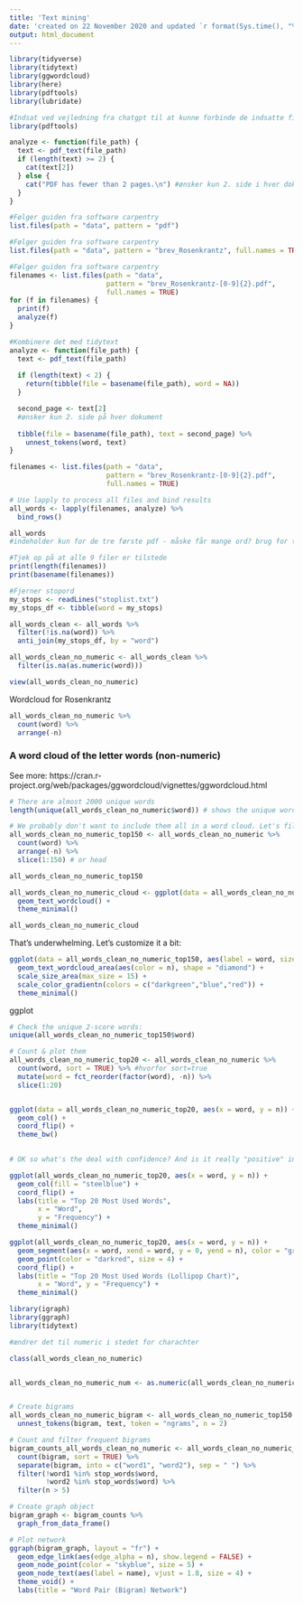 ---
title: 'Text mining'
date: 'created on 22 November 2020 and updated `r format(Sys.time(), "%d %B, %Y")`'
output: html_document
---
```{r}
library(tidyverse)
library(tidytext)
library(ggwordcloud)
library(here)
library(pdftools)
library(lubridate)
```


```{r}

#Indsat ved vejledning fra chatgpt til at kunne forbinde de indsatte filer til at kunne anvende funktionen "analyze()"
library(pdftools)

analyze <- function(file_path) {
  text <- pdf_text(file_path)
  if (length(text) >= 2) {
    cat(text[2])
  } else {
    cat("PDF has fewer than 2 pages.\n") #ønsker kun 2. side i hver dokument
  }
}
```



```{r}
#Følger guiden fra software carpentry 
list.files(path = "data", pattern = "pdf")
```
```{r}
#Følger guiden fra software carpentry 
list.files(path = "data", pattern = "brev_Rosenkrantz", full.names = TRUE)
```
```{r}
#Følger guiden fra software carpentry 
filenames <- list.files(path = "data",  
                        pattern = "brev_Rosenkrantz-[0-9]{2}.pdf",
                        full.names = TRUE)
for (f in filenames) {
  print(f)
  analyze(f)
}
```


```{r}
#Kombinere det med tidytext
analyze <- function(file_path) {
  text <- pdf_text(file_path)
  
  if (length(text) < 2) {
    return(tibble(file = basename(file_path), word = NA))
  }

  second_page <- text[2]
  #ønsker kun 2. side på hver dokument
  
  tibble(file = basename(file_path), text = second_page) %>%
    unnest_tokens(word, text)
}
```


```{r}
filenames <- list.files(path = "data",  
                        pattern = "brev_Rosenkrantz-[0-9]{2}.pdf",
                        full.names = TRUE)

# Use lapply to process all files and bind results
all_words <- lapply(filenames, analyze) %>%
  bind_rows()
```

```{r}
all_words
#indeholder kun for de tre første pdf - måske får mange ord? brug for troubleshooting
```
```{r}
#Tjek op på at alle 9 filer er tilstede 
print(length(filenames)) 
print(basename(filenames))
```

```{r}
#Fjerner stopord 
my_stops <- readLines("stoplist.txt")
my_stops_df <- tibble(word = my_stops)

all_words_clean <- all_words %>%
  filter(!is.na(word)) %>%
  anti_join(my_stops_df, by = "word")

all_words_clean_no_numeric <- all_words_clean %>% 
  filter(is.na(as.numeric(word)))

```

```{r}
view(all_words_clean_no_numeric)
```


Wordcloud for Rosenkrantz

```{r Count words}

all_words_clean_no_numeric %>% 
  count(word) %>% 
  arrange(-n)


```


### A word cloud of the letter words (non-numeric)

See more: https://cran.r-project.org/web/packages/ggwordcloud/vignettes/ggwordcloud.html

```{r wordcloud-prep}
# There are almost 2000 unique words 
length(unique(all_words_clean_no_numeric$word)) # shows the unique words and count them

# We probably don't want to include them all in a word cloud. Let's filter to only include the top 100 most frequent?
all_words_clean_no_numeric_top150 <- all_words_clean_no_numeric %>% 
  count(word) %>% 
  arrange(-n) %>% 
  slice(1:150) # or head

all_words_clean_no_numeric_top150
```

```{r wordcloud}
all_words_clean_no_numeric_cloud <- ggplot(data = all_words_clean_no_numeric_top150, aes(label = word)) +
  geom_text_wordcloud() +
  theme_minimal()

all_words_clean_no_numeric_cloud
```

That's underwhelming. Let's customize it a bit:
```{r wordcloud-pro}
ggplot(data = all_words_clean_no_numeric_top150, aes(label = word, size = n)) +
  geom_text_wordcloud_area(aes(color = n), shape = "diamond") +
  scale_size_area(max_size = 15) +
  scale_color_gradientn(colors = c("darkgreen","blue","red")) +
  theme_minimal()
```


ggplot



```{r}

# Check the unique 2-score words:
unique(all_words_clean_no_numeric_top150$word)

# Count & plot them
all_words_clean_no_numeric_top20 <- all_words_clean_no_numeric %>% 
  count(word, sort = TRUE) %>% #hvorfor sort=true
  mutate(word = fct_reorder(factor(word), -n)) %>%
  slice(1:20)


ggplot(data = all_words_clean_no_numeric_top20, aes(x = word, y = n)) +
  geom_col() +
  coord_flip() +
  theme_bw()
  

# OK so what's the deal with confidence? And is it really "positive" in the emotion sense? 

```

```{r}
ggplot(all_words_clean_no_numeric_top20, aes(x = word, y = n)) +
  geom_col(fill = "steelblue") +
  coord_flip() +
  labs(title = "Top 20 Most Used Words",
       x = "Word",
       y = "Frequency") +
  theme_minimal()


```

```{r lollipop chart}
ggplot(all_words_clean_no_numeric_top20, aes(x = word, y = n)) +
  geom_segment(aes(x = word, xend = word, y = 0, yend = n), color = "gray") +
  geom_point(color = "darkred", size = 4) +
  coord_flip() +
  labs(title = "Top 20 Most Used Words (Lollipop Chart)",
       x = "Word", y = "Frequency") +
  theme_minimal()
```
```{r bigram graph}
library(igraph)
library(ggraph)
library(tidytext)

#ændrer det til numeric i stedet for charachter

class(all_words_clean_no_numeric)


all_words_clean_no_numeric_num <- as.numeric(all_words_clean_no_numeric)


# Create bigrams
all_words_clean_no_numeric_bigram <- all_words_clean_no_numeric_top150 %>% 
  unnest_tokens(bigram, text, token = "ngrams", n = 2)

# Count and filter frequent bigrams
bigram_counts_all_words_clean_no_numeric <- all_words_clean_no_numeric_bigram %>%
  count(bigram, sort = TRUE) %>%
  separate(bigram, into = c("word1", "word2"), sep = " ") %>%
  filter(!word1 %in% stop_words$word,
         !word2 %in% stop_words$word) %>%
  filter(n > 5)

# Create graph object
bigram_graph <- bigram_counts %>%
  graph_from_data_frame()

# Plot network
ggraph(bigram_graph, layout = "fr") +
  geom_edge_link(aes(edge_alpha = n), show.legend = FALSE) +
  geom_node_point(color = "skyblue", size = 5) +
  geom_node_text(aes(label = name), vjust = 1.8, size = 4) +
  theme_void() +
  labs(title = "Word Pair (Bigram) Network")
```

